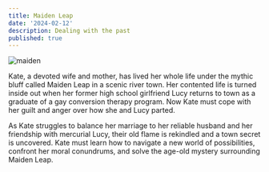 ```yaml
---
title: Maiden Leap
date: '2024-02-12'
description: Dealing with the past
published: true
---
```


![maiden](/img/maidenleap.jpg)

Kate, a devoted wife and mother, has lived her whole life under the mythic bluff called Maiden Leap in a scenic river town. Her contented life is turned inside out when her former high school girlfriend Lucy returns to town as a graduate of a gay conversion therapy program. Now Kate must cope with her guilt and anger over how she and Lucy parted. 

As Kate struggles to balance her marriage to her reliable husband and her friendship with mercurial Lucy, their old flame is rekindled and a town secret is uncovered. Kate must learn how to navigate a new world of possibilities, confront her moral conundrums, and solve the age-old mystery surrounding Maiden Leap. 
